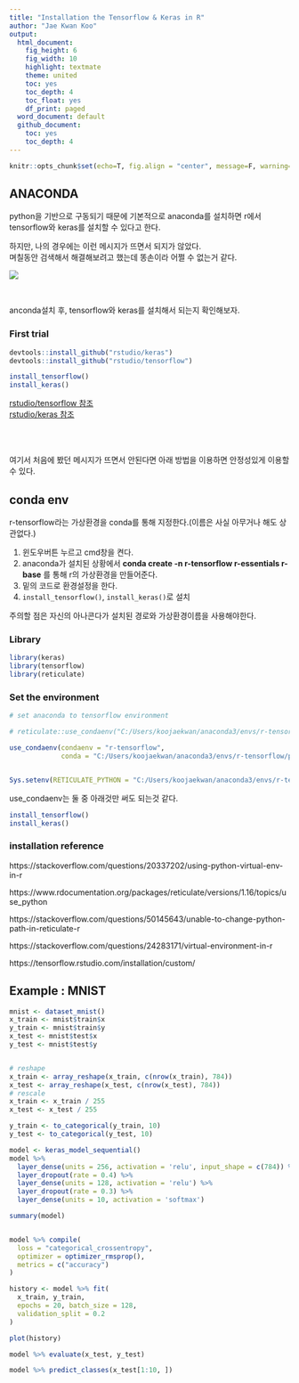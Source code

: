 ```yaml
---
title: "Installation the Tensorflow & Keras in R"
author: "Jae Kwan Koo"
output:
  html_document:
    fig_height: 6
    fig_width: 10
    highlight: textmate
    theme: united
    toc: yes
    toc_depth: 4
    toc_float: yes
    df_print: paged
  word_document: default
  github_document:
    toc: yes
    toc_depth: 4
---  
```


```r
knitr::opts_chunk$set(echo=T, fig.align = "center", message=F, warning=F, fig.height = 5, cache=F, dpi = 300, dev = "png")
```  

## ANACONDA  

python을 기반으로 구동되기 때문에 기본적으로 anaconda를 설치하면 r에서 tensorflow와 keras를 설치할 수 있다고 한다.  

하지만, 나의 경우에는 이런 메시지가 뜨면서 되지가 않았다.  
며칠동안 검색해서 해결해보려고 했는데 똥손이라 어쩔 수 없는거 같다.  

![](D:/Jae Kwan/프로그래밍 공부/케라스설치R/image/error_image.png)  

<br>

anconda설치 후, tensorflow와 keras를 설치해서 되는지 확인해보자.  

### First trial  

```r
devtools::install_github("rstudio/keras")
devtools::install_github("rstudio/tensorflow")

install_tensorflow()
install_keras()
```  

[rstudio/tensorflow 참조](https://github.com/rstudio/tensorflow)  
[rstudio/keras 참조](https://github.com/rstudio/keras)  

<br>
<br>

여기서 처음에 봤던 메시지가 뜨면서 안된다면 아래 방법을 이용하면 안정성있게 이용할 수 있다.  


## conda env  


r-tensorflow라는 가상환경을 conda를 통해 지정한다.(이름은 사실 아무거나 해도 상관없다.)  

1. 윈도우버튼 누르고 cmd창을 켠다.  
2. anaconda가 설치된 상황에서 **conda create -n r-tensorflow r-essentials r-base** 를 통해 r의 가상환경을 만들어준다.  
3. 밑의 코드로 환경설정을 한다.  
4. `install_tensorflow()`, `install_keras()`로 설치  


주의할 점은 자신의 아나콘다가 설치된 경로와 가상환경이름을 사용해야한다.  


### Library  

```r
library(keras)
library(tensorflow)
library(reticulate)
```  

### Set the environment  

```r
# set anaconda to tensorflow environment

# reticulate::use_condaenv("C:/Users/koojaekwan/anaconda3/envs/r-tensorflow")

use_condaenv(condaenv = "r-tensorflow", 
             conda = "C:/Users/koojaekwan/anaconda3/envs/r-tensorflow/python.exe")


Sys.setenv(RETICULATE_PYTHON = "C:/Users/koojaekwan/anaconda3/envs/r-tensorflow")
```  

use_condaenv는 둘 중 아래것만 써도 되는것 같다.  

```r
install_tensorflow()
install_keras()
```  



### installation reference  

https://stackoverflow.com/questions/20337202/using-python-virtual-env-in-r  

https://www.rdocumentation.org/packages/reticulate/versions/1.16/topics/use_python  

https://stackoverflow.com/questions/50145643/unable-to-change-python-path-in-reticulate-r  

https://stackoverflow.com/questions/24283171/virtual-environment-in-r  

https://tensorflow.rstudio.com/installation/custom/  


## Example : MNIST  

```r
mnist <- dataset_mnist()
x_train <- mnist$train$x
y_train <- mnist$train$y
x_test <- mnist$test$x
y_test <- mnist$test$y


# reshape
x_train <- array_reshape(x_train, c(nrow(x_train), 784))
x_test <- array_reshape(x_test, c(nrow(x_test), 784))
# rescale
x_train <- x_train / 255
x_test <- x_test / 255

y_train <- to_categorical(y_train, 10)
y_test <- to_categorical(y_test, 10)

model <- keras_model_sequential() 
model %>% 
  layer_dense(units = 256, activation = 'relu', input_shape = c(784)) %>% 
  layer_dropout(rate = 0.4) %>% 
  layer_dense(units = 128, activation = 'relu') %>%
  layer_dropout(rate = 0.3) %>%
  layer_dense(units = 10, activation = 'softmax')

summary(model)


model %>% compile(
  loss = "categorical_crossentropy",
  optimizer = optimizer_rmsprop(),
  metrics = c("accuracy")
)

history <- model %>% fit(
  x_train, y_train, 
  epochs = 20, batch_size = 128, 
  validation_split = 0.2
)

plot(history)

model %>% evaluate(x_test, y_test)

model %>% predict_classes(x_test[1:10, ])
```





